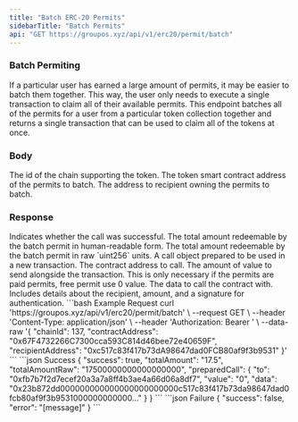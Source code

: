```yaml
---
title: "Batch ERC-20 Permits"
sidebarTitle: "Batch Permits"
api: "GET https://groupos.xyz/api/v1/erc20/permit/batch"
---
```


### Batch Permiting

If a particular user has earned a large amount of permits, it may be easier to batch them together. This way, the user only needs to execute a single transaction to claim all of their available permits. This endpoint batches all of the permits for a user from a particular token collection together and returns a single transaction that can be used to claim all of the tokens at once.

### Body

<ParamField body="chainId" type="number" required>
  The id of the chain supporting the token.
</ParamField>

<ParamField body="contractAddress" type="string" required>
  The token smart contract address of the permits to batch.
</ParamField>

<ParamField body="recipientAddress" type="string" required>
  The address to recipient owning the permits to batch.
</ParamField>

### Response

<ResponseField name="success" type="boolean">
  Indicates whether the call was successful.
</ResponseField>
<ResponseField name="totalAmount" type="string">
  The total amount redeemable by the batch permit in human-readable form.
</ResponseField>
<ResponseField name="totalAmountRaw" type="string">
  The total amount redeemable by the batch permit in raw `uint256` units.
</ResponseField>
<ResponseField name="preparedCall" type="object">
  A call object prepared to be used in a new transaction.
  <Expandable title="object">
    <ResponseField name="to" type="string">
      The contract address to call.
    </ResponseField>
    <ResponseField name="value" type="string">
      The amount of value to send alongside the transaction. This is only
      necessary if the permits are paid permits, free permit use 0 value.
    </ResponseField>
    <ResponseField name="data" type="string">
      The data to call the contract with. Includes details about the recipient,
      amount, and a signature for authentication.
    </ResponseField>
  </Expandable>
</ResponseField>

<RequestExample>
  ```bash Example Request
  curl 'https://groupos.xyz/api/v1/erc20/permit/batch' \
  --request GET \
  --header 'Content-Type: application/json' \
  --header 'Authorization: Bearer <token>' \
  --data-raw '{
      "chainId": 137,
      "contractAddress": "0x67F4732266C7300cca593C814d46bee72e40659F",
      "recipientAddress": "0xc517c83f417b73dA98647dad0FCB80af9f3b9531"
  }'
  ```
</RequestExample>

<ResponseExample>
  ```json Success
  {
    "success": true,
    "totalAmount": "17.5",
    "totalAmountRaw": "17500000000000000000",
    "preparedCall": {
      "to": "0xfb7b7f2d7ecef20a3a7a8ff4b3ae4a66d06a8df7",
      "value": "0",
      "data": "0x23b872dd000000000000000000000000c517c83f417b73da98647dad0fcb80af9f3b9531000000000000..."
    }
  }
  ```
  ```json Failure
  {
    "success": false,
    "error": "[message]"
  }
  ```
</ResponseExample>

